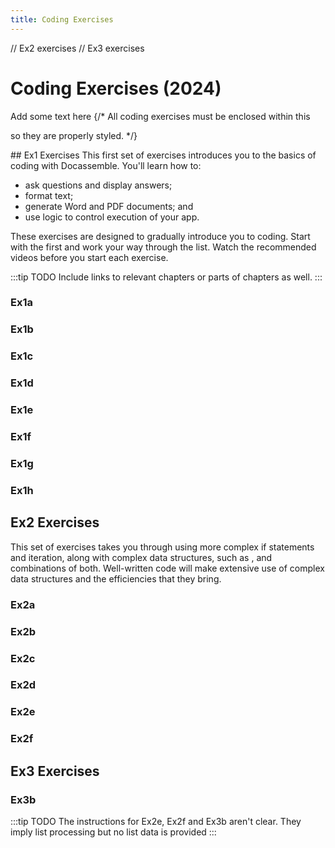 ```yaml
---
title: Coding Exercises
---
```

// Ex2 exercises
// Ex3 exercises


# Coding Exercises (2024)
Add some text here
{/* All coding exercises must be enclosed within this <div> so they are
properly styled. */}
<div id="codexInline">
## Ex1 Exercises
This first set of exercises introduces you to the basics of coding with Docassemble.
You'll learn how to:

* ask questions and display answers;
* format text;
* generate Word and PDF documents; and
* use logic to control execution of your app.

These exercises are designed to gradually introduce you to coding. Start with 
the first and work your way through the list.  Watch the recommended videos before 
you start each exercise.

:::tip TODO
Include links to relevant chapters or parts of chapters as well.
:::

### Ex1a
<DisplayInlineExercise video={Ex1a_c.video}><Ex1a /></DisplayInlineExercise>
### Ex1b
<DisplayInlineExercise video={Ex1b_c.video}><Ex1b /></DisplayInlineExercise>
### Ex1c
<DisplayInlineExercise video={Ex1c_c.video}><Ex1c /></DisplayInlineExercise>
### Ex1d
<DisplayInlineExercise video={Ex1d_c.video}><Ex1d /></DisplayInlineExercise>
### Ex1e
<DisplayInlineExercise video={Ex1e_c.video}><Ex1e /></DisplayInlineExercise>
### Ex1f
<DisplayInlineExercise video={Ex1f_c.video}><Ex1f /></DisplayInlineExercise>
### Ex1g
<DisplayInlineExercise video={Ex1g_c.video}><Ex1g /></DisplayInlineExercise>
### Ex1h
<DisplayInlineExercise video={Ex1h_c.video}><Ex1h /></DisplayInlineExercise>

## Ex2 Exercises
This set of exercises takes you through using more complex if statements
and iteration, along with complex data structures, such
as <DisplayGlossaryItem item='list' plural />, <DisplayGlossaryItem item='dictionary' plural /> and
combinations of both. Well-written code will make extensive use of 
complex data structures and the efficiencies that they bring.

### Ex2a
<DisplayInlineExercise video={Ex2a_c.video}><Ex2a /></DisplayInlineExercise>
### Ex2b
<DisplayInlineExercise video={Ex2b_c.video}><Ex2b /></DisplayInlineExercise>
### Ex2c
<DisplayInlineExercise video={Ex2c_c.video}><Ex2c /></DisplayInlineExercise>
### Ex2d
<DisplayInlineExercise video={Ex2d_c.video}><Ex2d /></DisplayInlineExercise>
### Ex2e
<DisplayInlineExercise video={Ex2e_c.video}><Ex2e /></DisplayInlineExercise>
### Ex2f
<DisplayInlineExercise video={Ex2f_c.video}><Ex2f /></DisplayInlineExercise>

## Ex3 Exercises
### Ex3b
<DisplayInlineExercise video={Ex3b_c.video}><Ex3b /></DisplayInlineExercise>
</div>

:::tip TODO
The instructions for Ex2e, Ex2f and Ex3b aren't clear.  They imply list processing
but no list data is provided
:::
